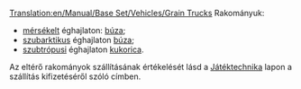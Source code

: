 [[Translation:en/Manual/Base Set/Vehicles/Grain Trucks]]
{{hu/Navbox Közúti járművek}}
Rakományuk:
*[[hu/Manual/Éghajlatok#Mérsékelt|mérsékelt]] éghajlaton: [[hu/Manual/Base Set/Economy/Búza|búza]];
*[[hu/Manual/Éghajlatok#Szubarktikus/Hu|szubarktikus]] éghajlaton [[hu/Manual/Base Set/Economy/Sarki búza|búza]];
*[[hu/Manual/Éghajlatok#Szubtrópusi/Hu|szubtrópusi]] éghajlaton [[hu/Manual/Base Set/Economy/Kukorica|kukorica]].
Az eltérő rakományok szállításának értékelését lásd a [[hu/Manual/Játéktechnika#A szállítás kifizetése|Játéktechnika]] lapon a szállítás kifizetéséről szóló címben.
{{hu/Közúti járművek|name     = Hereford gabonaszállító
  |img      = Hereford_Grain_Truck.png
  |price    = £4,674 ($9,348) 
  |speed    = 48 km/h (30 mph)
  |annual   = £421 ($842)
  |designed = 1935
  |life     = 15
  |capacity = 20 tonna gabona
}}
{{hu/Közúti járművek|name     = Thomas gabonaszállító
  |img      = Thomas_Grain_Truck.png
  |price    = £5,453 ($10,906)  
  |speed    = 88 km/h (55 mph)
  |annual   = £787 ($1,574)
  |designed = 1979
  |life     = 15
  |capacity = 25 tonna gabona
}}
{{hu/Közúti járművek|name     = Goss gabonaszállító
  |img      = Goss_Grain_Truck.png
  |price    = £5,863 ($11,726) 
  |speed    = 112 km/h (70 mph)
  |annual   = £1,125 ($2,250)
  |designed = 2010
  |life     = 15
  |capacity = 30 tonna gabona
}}